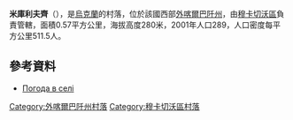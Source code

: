 {{coord|48|34|7|N|22|38|25|E|scale:100000|display=title}}

'''米庫利夫齊'''（{{lang-uk|Микулівці}}），是[[烏克蘭|烏克蘭]]的村落，位於該國西部[[外喀爾巴阡州|外喀爾巴阡州]]，由[[穆卡切沃區|穆卡切沃區]]負責管轄，面積0.57平方公里，海拔高度280米，2001年人口289，人口密度每平方公里511.5人。

==參考資料==
*[http://weather.in.ua/ua/zakarpatskaja/15637 Погода в селі ] {{Wayback|url=http://weather.in.ua/ua/zakarpatskaja/15637 |date=20161106040228 }}

{{DEFAULTSORT:Микулівці}}

[[Category:外喀爾巴阡州村落|Category:外喀爾巴阡州村落]]
[[Category:穆卡切沃區村落|Category:穆卡切沃區村落]]


{{Zakarpattia-geo-stub}}